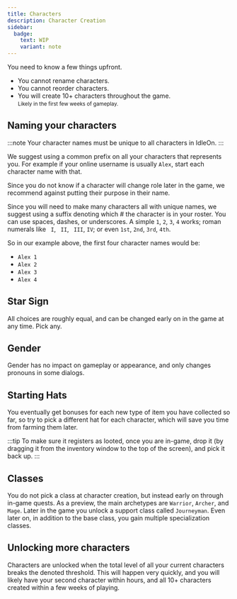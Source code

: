 ```yaml
---
title: Characters
description: Character Creation
sidebar:
  badge:
    text: WIP
    variant: note
---
```


You need to know a few things upfront. 

- You cannot rename characters.
- You cannot reorder characters.
- You will create 10+ characters throughout the game.<br /><small>Likely in the first few weeks of gameplay.</small>

## Naming your characters

:::note
Your character names <Stress>must</Stress> be unique to <Stress>all</Stress> characters in IdleOn.
:::

We suggest using a common <Def desc="Letters that come at the beginning of the name">prefix</Def> on all your characters that represents you. For example if your online username is usually `Alex`, start each character name with that.

Since you do not know if a character will change role later in the game, we recommend against putting their purpose in their name.

Since you will need to make many characters all with unique names, we suggest using a <Def desc="Letters that come at the end of the name">suffix</Def> denoting which # the character is in your roster. You can use spaces, dashes, or underscores. A simple `1`, `2`, `3`, `4` works; roman numerals like ` I`, ` II`, ` III`, `IV`; or even `1st`, `2nd`, `3rd`, `4th`.

So in our example above, the first four character names would be:

- `Alex 1`
- `Alex 2`
- `Alex 3`
- `Alex 4`

## Star Sign

All choices are roughly equal, and can be changed early on in the game at any time. Pick any.

## Gender

Gender has no impact on gameplay or appearance, and only changes pronouns in some dialogs.

## Starting Hats

You eventually get bonuses for each new type of item you have collected so far, so try to pick a different hat for each character, which will save you time from farming them later. 

:::tip
To make sure it registers as looted, once you are in-game, drop it (by dragging it from the inventory window to the top of the screen), and pick it back up.
:::

## Classes

You do not pick a class at character creation, but instead early on through in-game quests. As a preview, the main archetypes are `Warrior`, `Archer`, and `Mage`. Later in the game you unlock a support class called `Journeyman`. Even later on, in addition to the base class, you gain multiple specialization classes.

## Unlocking more characters

Characters are unlocked when the total level of all your current characters breaks the denoted threshold. This will happen very quickly, and you will likely have your second character within hours, and all 10+ characters created within a few weeks of playing.
